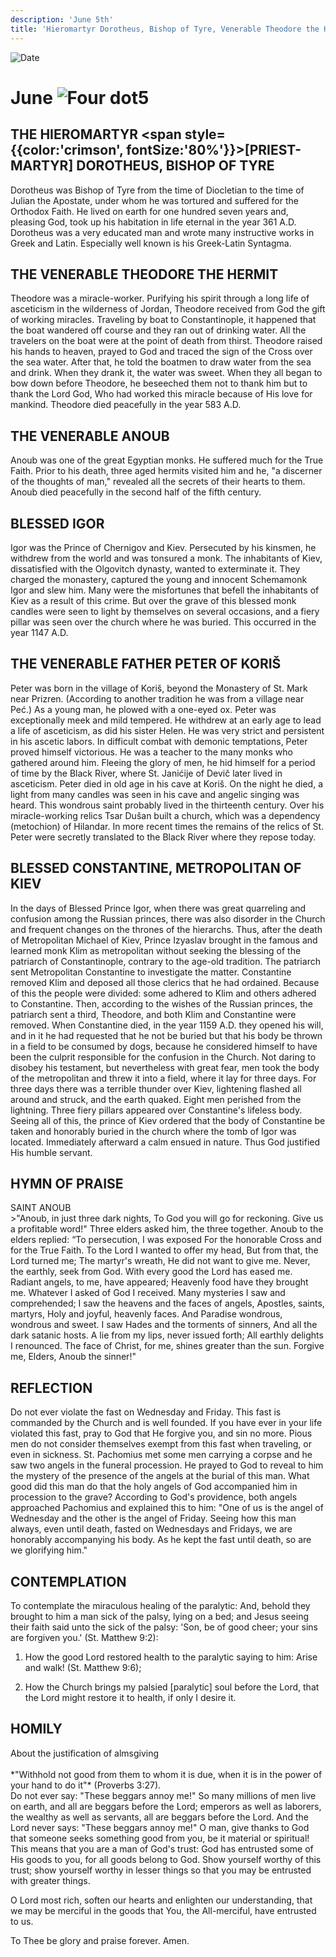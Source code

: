 ```yaml
---
description: 'June 5th'
title: 'Hieromartyr Dorotheus, Bishop of Tyre, Venerable Theodore the Hermit, Venerable Anoub, Blessed Igor'
---
```


<CustomPaginator />
<RunningHead />

<Image src="/title-imprint.png" height={68} width={50} alt="Date" className="title-imprint"/>

# <div id="date">June <Image className="four-dot" src="/four-dot.png" height={15} width={15} alt="Four dot" />5</div>

## THE HIEROMARTYR <span style={{color:'crimson', fontSize:'80%'}}>[PRIEST-MARTYR]</span> DOROTHEUS, BISHOP OF TYRE

Dorotheus was Bishop of Tyre from the time of Diocletian to the time of Julian the Apostate, under whom he was tortured and suffered for the Orthodox Faith. He lived on earth for one hundred seven years and, pleasing God, took up his habitation in life eternal in the year 361 A.D. Dorotheus was a very educated man and wrote many instructive works in Greek and Latin. Especially well known is his Greek-Latin Syntagma.

## THE VENERABLE THEODORE THE HERMIT

Theodore was a miracle-worker. Purifying his spirit through a long life of asceticism in the wilderness of Jordan, Theodore received from God the gift of working miracles. Traveling by boat to Constantinople, it happened that the boat wandered off course and they ran out of drinking water. All the travelers on the boat were at the point of death from thirst. Theodore raised his hands to heaven, prayed to God and traced the sign of the Cross over the sea water. After that, he told the boatmen to draw water from the sea and drink. When they drank it, the water was sweet. When they all began to bow down before Theodore, he beseeched them not to thank him but to thank the Lord God, Who had worked this miracle because of His love for mankind. Theodore died peacefully in the year 583 A.D.

## THE VENERABLE ANOUB

Anoub was one of the great Egyptian monks. He suffered much for the True Faith. Prior to his death, three aged hermits visited him and he, "a discerner of the thoughts of man," revealed all the secrets of their hearts to them. Anoub died peacefully in the second half of the fifth century.

## BLESSED IGOR

Igor was the Prince of Chernigov and Kiev. Persecuted by his kinsmen, he withdrew from the world and was tonsured a monk. The inhabitants of Kiev, dissatisfied with the Olgovitch dynasty, wanted to exterminate it. They charged the monastery, captured the young and innocent Schemamonk Igor and slew him. Many were the misfortunes that befell the inhabitants of Kiev as a result of this crime. But over the grave of this blessed monk candles were seen to light by themselves on several occasions, and a fiery pillar was seen over the church where he was buried. This occurred in the year 1147 A.D.

## THE VENERABLE FATHER PETER OF KORIŠ

Peter was born in the village of Koriš, beyond the Monastery of St. Mark near Prizren. (According to another tradition he was from a village near Peć.) As a young man, he plowed with a one-eyed ox. Peter was exceptionally meek and mild tempered. He withdrew at an early age to lead a life of asceticism, as did his sister Helen. He was very strict and persistent in his ascetic labors. In difficult combat with demonic temptations, Peter proved himself victorious. He was a teacher to the many monks who gathered around him. Fleeing the glory of men, he hid himself for a period of time by the Black River, where St. Janićije of Devič later lived in asceticism. Peter died in old age in his cave at Koriš. On the night he died, a light from many candles was seen in his cave and angelic singing was heard. This wondrous saint probably lived in the thirteenth century. Over his miracle-working relics Tsar Dušan built a church, which was a dependency (metochion) of Hilandar. In more recent times the remains of the relics of St. Peter were secretly translated to the Black River where they repose today.

## BLESSED CONSTANTINE, METROPOLITAN OF KIEV

In the days of Blessed Prince Igor, when there was great quarreling and confusion among the Russian princes, there was also disorder in the Church and frequent changes on the thrones of the hierarchs. Thus, after the death of Metropolitan Michael of Kiev, Prince Izyaslav brought in the famous and learned monk Klim as metropolitan without seeking the blessing of the patriarch of Constantinople, contrary to the age-old tradition. The patriarch sent Metropolitan Constantine to investigate the matter. Constantine removed Klim and deposed all those clerics that he had ordained. Because of this the people were divided: some adhered to Klim and others adhered to Constantine. Then, according to the wishes of the Russian princes, the patriarch sent a third, Theodore, and both Klim and Constantine were removed. When Constantine died, in the year 1159 A.D. they opened his will, and in it he had requested that he not be buried but that his body be thrown in a field to be consumed by dogs, because he considered himself to have been the culprit responsible for the confusion in the Church. Not daring to disobey his testament, but nevertheless with great fear, men took the body of the metropolitan and threw it into a field, where it lay for three days. For three days there was a terrible thunder over Kiev, lightening flashed all around and struck, and the earth quaked. Eight men perished from the lightning. Three fiery pillars appeared over Constantine's lifeless body. Seeing all of this, the prince of Kiev ordered that the body of Constantine be taken and honorably buried in the church where the tomb of Igor was located. Immediately afterward a calm ensued in nature. Thus God justified His humble servant.


## HYMN OF PRAISE
<div style={{textAlign:'center', color:'crimson', fontWeight:'bold'}}>
SAINT ANOUB
</div>
>"Anoub, in just three dark nights,  
To God you will go for reckoning.  
Give us a profitable word!"  
Three elders asked him, the three together.  
Anoub to the elders replied:  
“To persecution, I was exposed  
For the honorable Cross and for the True Faith.  
To the Lord I wanted to offer my head,  
But from that, the Lord turned me;  
The martyr's wreath, He did not want to give me.  
Never, the earthly, seek from God.  
With every good the Lord has eased me.  
Radiant angels, to me, have appeared;  
Heavenly food have they brought me.  
Whatever I asked of God I received.  
Many mysteries I saw and comprehended;  
I saw the heavens and the faces of angels,  
Apostles, saints, martyrs,  
Holy and joyful, heavenly faces.  
And Paradise wondrous, wondrous and sweet.  
I saw Hades and the torments of sinners,  
And all the dark satanic hosts.  
A lie from my lips, never issued forth;  
All earthly delights I renounced.  
The face of Christ, for me, shines greater than the sun.  
Forgive me, Elders, Anoub the sinner!"  

## REFLECTION

Do not ever violate the fast on Wednesday and Friday. This fast is commanded by the Church and is well founded. If you have ever in your life violated this fast, pray to God that He forgive you, and sin no more. Pious men do not consider themselves exempt from this fast when traveling, or even in sickness. St. Pachomius met some men carrying a corpse and he saw two angels in the funeral procession. He prayed to God to reveal to him the mystery of the presence of the angels at the burial of this man. What good did this man do that the holy angels of God accompanied him in procession to the grave? According to God's providence, both angels approached Pachomius and explained this to him: "One of us is the angel of Wednesday and the other is the angel of Friday. Seeing how this man always, even until death, fasted on Wednesdays and Fridays, we are honorably accompanying his body. As he kept the fast until death, so are we glorifying him."

## CONTEMPLATION

To contemplate the miraculous healing of the paralytic: And, behold they brought to him a man sick of the palsy, lying on a bed; and Jesus seeing their faith said unto the sick of the palsy: 'Son, be of good cheer; your sins are forgiven you.'  (St. Matthew 9:2):

1. How the good Lord restored health to the paralytic saying to him: Arise and walk! (St. Matthew 9:6);

2. How the Church brings my palsied [paralytic] soul before the Lord, that the Lord might restore it to health, if only I desire it.


## HOMILY
<div style={{textAlign:'center', color:'crimson', fontWeight:'bold'}}>
About the justification of almsgiving
</div>
<br />
<div style={{textAlign:'right'}}>
*"Withhold not good from them to whom it is due, when it is in the power of your hand to do it"* (Proverbs 3:27).
</div>
Do not ever say: "These beggars annoy me!" So many millions of men live on earth, and all are beggars before the Lord; emperors as well as laborers, the wealthy as well as servants, all are beggars before the Lord. And the Lord never says: "These beggars annoy me!" O man, give thanks to God that someone seeks something good from you, be it material or spiritual! This means that you are a man of God's trust: God has entrusted some of His goods to you, for all goods belong to God. Show yourself worthy of this trust; show yourself worthy in lesser things so that you may be entrusted with greater things.

O Lord most rich, soften our hearts and enlighten our understanding, that we may be merciful in the goods that You, the All-merciful, have entrusted to us.

To Thee be glory and praise forever. Amen.